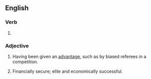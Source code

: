 ==English==

===Verb===
{{head|en|verb form}}

# {{en-past of|advantage}}

===Adjective===
{{en-adj}}

# Having been given an [[advantage]], such as by biased referees in a competition.
# {{lb|en|of a person}} Financially secure; elite and economically successful.